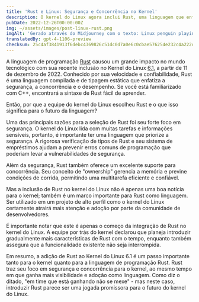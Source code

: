 ```yaml
---
title: 'Rust e Linux: Segurança e Concorrência no Kernel'
description: O kernel do Linux agora inclui Rust, uma linguagem que enfatiza a confiabilidade e o desempenho. Isso marca um marco significativo para Rust e o kernel.
pubDate: 2022-12-26T00:00:00Z
img: ~/assets/images/post-linux-rust.png
imgAlt: 'Gerado através do Midjourney com o texto: Linux penguin playing with a crab from the Rust programming language, antarctica, layered paper art, diorama, shadowbox, volumetric lighting --v 4'
translatedBy: gpt-4-1106-preview
checksum: 25c4af3841913f6debc4369826c51dc0d7a0e6c0cbae576254e232c4a222d9b5
---
```


A linguagem de programação [Rust](https://www.rust-lang.org/pt-BR/) causou um grande impacto no mundo tecnológico com sua recente inclusão no Kernel do Linux [6.1](https://lkml.org/lkml/2022/12/11/206), a partir de 11 de dezembro de 2022. Conhecido por sua velocidade e confiabilidade, Rust é uma linguagem compilada e de tipagem estática que enfatiza a segurança, a concorrência e o desempenho. Se você está familiarizado com C++, encontrará a sintaxe de Rust fácil de aprender.

Então, por que a equipe do kernel do Linux escolheu Rust e o que isso significa para o futuro da linguagem?

Uma das principais razões para a seleção de Rust foi seu forte foco em segurança. O kernel do Linux lida com muitas tarefas e informações sensíveis, portanto, é importante ter uma linguagem que priorize a segurança. A rigorosa verificação de tipos de Rust e seu sistema de empréstimos ajudam a prevenir erros comuns de programação que poderiam levar a vulnerabilidades de segurança.

Além da segurança, Rust também oferece um excelente suporte para concorrência. Seu conceito de "ownership" gerencia a memória e previne condições de corrida, permitindo uma multitarefa eficiente e confiável.

Mas a inclusão de Rust no kernel do Linux não é apenas uma boa notícia para o kernel; também é um marco importante para Rust como linguagem. Ser utilizado em um projeto de alto perfil como o kernel do Linux certamente atrairá mais atenção e adoção por parte da comunidade de desenvolvedores.

É importante notar que este é apenas o começo da integração de Rust no kernel do Linux. A equipe por trás do kernel declarou que planeja introduzir gradualmente mais características de Rust com o tempo, enquanto também assegura que a funcionalidade existente não seja interrompida.

Em resumo, a adição de Rust ao Kernel do Linux 6.1 é um passo importante tanto para o kernel quanto para a linguagem de programação Rust. Rust traz seu foco em segurança e concorrência para o kernel, ao mesmo tempo em que ganha mais visibilidade e adoção como linguagem. Como diz o ditado, "em time que está ganhando não se mexe" - mas neste caso, introduzir Rust parece ser uma jogada promissora para o futuro do kernel do Linux.
